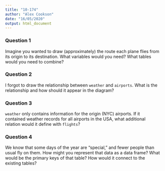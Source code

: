 ```yaml
---
title: "10-174"
author: "Alex Cookson"
date: "16/05/2020"
output: html_document
---
```


### Question 1

Imagine you wanted to draw (approximately) the route each plane flies from its origin to its destination. What variables would you need? What tables would you need to combine?


### Question 2

I forgot to draw the relationship between `weather` and `airports`. What is the relationship and how should it appear in the diagram?


### Question 3

`weather` only contains information for the origin (NYC) airports. If it contained weather records for all airports in the USA, what additional relation would it define with `flights`?


### Question 4

We know that some days of the year are "special," and fewer people than usual fly on them. How might you represent that data as a data frame? What would be the primary keys of that table? How would it connect to the existing tables?
